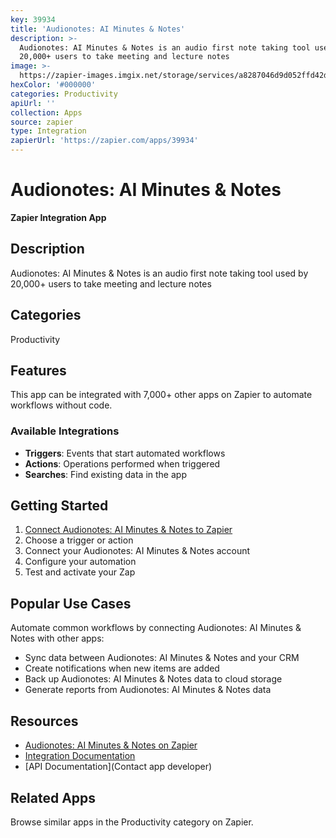 ```yaml
---
key: 39934
title: 'Audionotes: AI Minutes & Notes'
description: >-
  Audionotes: AI Minutes & Notes is an audio first note taking tool used by
  20,000+ users to take meeting and lecture notes
image: >-
  https://zapier-images.imgix.net/storage/services/a8287046d9d052ffd42d107fda7dcfa5.png?auto=format%2Ccompress&ixlib=python-3.0.0&q=50
hexColor: '#000000'
categories: Productivity
apiUrl: ''
collection: Apps
source: zapier
type: Integration
zapierUrl: 'https://zapier.com/apps/39934'
---
```

# Audionotes: AI Minutes & Notes

**Zapier Integration App**

## Description

Audionotes: AI Minutes & Notes is an audio first note taking tool used by 20,000+ users to take meeting and lecture notes

## Categories

Productivity

## Features

This app can be integrated with 7,000+ other apps on Zapier to automate workflows without code.

### Available Integrations

- **Triggers**: Events that start automated workflows
- **Actions**: Operations performed when triggered
- **Searches**: Find existing data in the app

## Getting Started

1. [Connect Audionotes: AI Minutes & Notes to Zapier](https://zapier.com/apps/39934)
2. Choose a trigger or action
3. Connect your Audionotes: AI Minutes & Notes account
4. Configure your automation
5. Test and activate your Zap

## Popular Use Cases

Automate common workflows by connecting Audionotes: AI Minutes & Notes with other apps:

- Sync data between Audionotes: AI Minutes & Notes and your CRM
- Create notifications when new items are added
- Back up Audionotes: AI Minutes & Notes data to cloud storage
- Generate reports from Audionotes: AI Minutes & Notes data

## Resources

- [Audionotes: AI Minutes & Notes on Zapier](https://zapier.com/apps/39934)
- [Integration Documentation](https://zapier.com/apps/39934/integrations)
- [API Documentation](Contact app developer)

## Related Apps

Browse similar apps in the Productivity category on Zapier.
